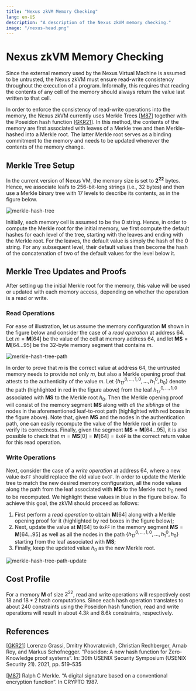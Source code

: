 ```yaml
---
title: "Nexus zkVM Memory Checking"
lang: en-US
description: "A description of the Nexus zkVM memory checking."
image: "/nexus-head.png"
---
```


# Nexus zkVM Memory Checking 

Since the external memory used by the Nexus Virtual Machine is assumed to be untrusted, the Nexus zkVM must ensure read-write consistency throughout the execution of a program. Informally, this requires that reading the contents of any cell of the memory should always return the value last written to that cell.

In order to enforce the consistency of read-write operations into the memory, the Nexus zkVM currently uses Merkle Trees [[M87](#references)] together with the Poseidon hash function [[GKR21](#references)]. In this method, the contents of the memory are first associated with leaves of a Merkle tree and then Merkle-hashed into a Merkle root. The latter Merkle root serves as a binding commitment to the memory and needs to be updated whenever the contents of the memory change.

## Merkle Tree Setup

In the current version of Nexus VM, the memory size is set to $\mathbf{2^{22}}$ bytes. Hence, we associate leafs to 256-bit-long strings (i.e., 32 bytes) and then use a Merkle binary tree with 17 levels to describe its contents, as in the figure below.

![merkle-hash-tree](/images/merkle-hash-tree.svg)

Initially, each memory cell is assumed to be the $0$ string. Hence, in order to compute the Merkle root for the initial memory, we first compute the default hashes for each level of the tree, starting with the leaves and ending with the Merkle root. For the leaves, the default value is simply the hash of the $0$ string. For any subsequent level, their default values then become the hash of the concatenation of two of the default values for the level below it. 

## Merkle Tree Updates and Proofs

After setting up the initial Merkle root for the memory, this value will be used or updated with each memory access, depending on whether the operation is a read or write.

### Read Operations

For ease of illustration, let us assume the memory configuration $\textbf{M}$ shown in the figure below and consider the case of a *read operation* at address $64$. Let $m=\textbf{M}[64]$ be the value of the cell at memory address $64$, and let $\textbf{MS}=\textbf{M}[64 \ldots 95]$ be the 32-byte memory segment that contains $m$.

![merkle-hash-tree-path](/images/merkle-hash-tree-path.svg)

In order to prove that $m$ is the correct value at address $64$, the untrusted memory needs to provide not only $m$, but also a Merkle opening proof that attests to the authenticity of the value $m$. Let $\{h_{17}^{0,\ldots,1,0},\ldots, h_{1}^0, h_{0}\}$ denote the path (highlighted in red in the figure above) from the leaf $h_{17}^{0,\ldots,1,0}$ associated with $\textbf{MS}$ to the Merkle root $h_{0}$. Then the Merkle opening proof will consist of the memory segment $\textbf{MS}$ along with *all the siblings* of the nodes in the aforementioned leaf-to-root path (highlighted with red boxes in the figure above). Note that, given $\textbf{MS}$ and the nodes in the authentication path, one can easily recompute the value of the Merkle root in order to verify its correctness. Finally, given the segment $\textbf{MS}=\textbf{M}[64 \ldots 95]$, it is also possible to check that $m=\textbf{MS}[0]=\textbf{M}[64]=\mathtt{0x0F}$ is the correct return value for this read operation.


### Write Operations

Next, consider the case of a *write operation* at address $64$, where a new value $\mathtt{0xFF}$ should replace the old value $\mathtt{0x0F}$. In order to update the Merkle tree to match the new desired memory configuration, all the node values along the path from the leaf associated with $\textbf{MS}$ to the Merkle root $h_{0}$ need to be recomputed. We highlight these values in  blue in the figure below. To achieve this goal, the zkVM should proceed as follows:
1. First perform a *read operation* to obtain $\textbf{M}[64]$ along with a Merkle opening proof for it (highlighted by red boxes in the figure below);
2. Next, update the value at $\textbf{M}[64]$ to $\mathtt{0xFF}$ in the memory segment $\textbf{MS}=\textbf{M}[64 \ldots 95]$ as well as all the nodes in the path $\{h_{17}^{0,\ldots,1,0},\ldots, h_{1}^0, h_{0}\}$ starting from the leaf associated with $\textbf{MS}$; 
3. Finally, keep the updated value $h_0$ as the new Merkle root.

![merkle-hash-tree-path-update](/images/merkle-hash-tree-path-update.svg)

## Cost Profile

For a memory $\textbf{M}$ of size $2^{22}$, read and write operations will respectively cost $18$ and $18*2$ hash computations. Since each hash operation translates to about 240 constraints using the Poseidon hash function, read and write operations will result in about $4.3k$ and $8.6k$ constraints, respectively.


## References

[[GKR21](https://www.usenix.org/system/files/sec21-grassi.pdf)] Lorenzo Grassi, Dmitry Khovratovich, Christian Rechberger, Arnab Roy, and Markus Schofnegger. “Poseidon: A new hash function for Zero-Knowledge proof systems”. In: 30th USENIX Security Symposium (USENIX Security 21). 2021, pp. 519–535

[[M87](https://link.springer.com/chapter/10.1007/3-540-48184-2_32)] Ralph C Merkle. “A digital signature based on a conventional encryption function”. In CRYPTO 1987.

